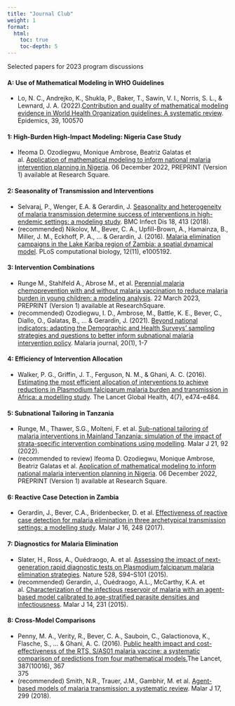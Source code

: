 ```yaml
---
title: "Journal Club"
weight: 1
format: 
  html: 
    toc: true
    toc-depth: 5
---
```


Selected papers for 2023 program discussions

#### A: Use of Mathematical Modeling in WHO Guidelines

-   Lo, N. C., Andrejko, K., Shukla, P., Baker, T., Sawin, V. I., Norris, S. L., & Lewnard, J. A. (2022).[Contribution and quality of mathematical modeling evidence in World Health Organization guidelines: A systematic review](https://doi.org/10.1016/j.epidem.2022.100570). Epidemics, 39, 100570

#### 1: High-Burden High-Impact Modeling: Nigeria Case Study

-   Ifeoma D. Ozodiegwu, Monique Ambrose, Beatriz Galatas et al. [Application of mathematical modeling to inform national malaria intervention planning in Nigeria](https://doi.org/10.21203/rs.3.rs-2335288/v1). 06 December 2022, PREPRINT (Version 1) available at Research Square.

#### 2: Seasonality of Transmission and Interventions

-   Selvaraj, P., Wenger, E.A. & Gerardin, J. [Seasonality and heterogeneity of malaria transmission determine success of interventions in high-endemic settings: a modeling study](https://doi.org/10.1186/s12879-018-3319-y). BMC Infect Dis 18, 413 (2018).\
-   (recommended) Nikolov, M., Bever, C. A., Upfill-Brown, A., Hamainza, B., Miller, J. M., Eckhoff, P. A., ... & Gerardin, J. (2016). [Malaria elimination campaigns in the Lake Kariba region of Zambia: a spatial dynamical model](https://doi.org/10.1371/journal.pcbi.1005192). PLoS computational biology, 12(11), e1005192.

#### 3: Intervention Combinations

-   Runge M., Stahlfeld A., Abrose M., et al. [Perennial malaria chemoprevention with and without malaria vaccination to reduce malaria burden in young children: a modeling analysis](https://doi.org/10.21203/rs.3.rs-2710667/v1). 22 March 2023, PREPRINT (Version 1) available at ResearchSquare.\
-   (recommended) Ozodiegwu, I. D., Ambrose, M., Battle, K. E., Bever, C., Diallo, O., Galatas, B., ... & Gerardin, J. (2021). [Beyond national indicators: adapting the Demographic and Health Surveys' sampling strategies and questions to better inform subnational malaria intervention policy](https://link.springer.com/article/10.1186/s12936-021-03646-w). Malaria journal, 20(1), 1-7

#### 4: Efficiency of Intervention Allocation

-   Walker, P. G., Griffin, J. T., Ferguson, N. M., & Ghani, A. C. (2016). [Estimating the most efficient allocation of interventions to achieve reductions in Plasmodium falciparum malaria burden and transmission in Africa: a modelling study](https://doi.org/10.1016/S2214-109X(16)30073-0). The Lancet Global Health, 4(7), e474-e484.

#### 5: Subnational Tailoring in Tanzania

-   Runge, M., Thawer, S.G., Molteni, F. et al. [Sub-national tailoring of malaria interventions in Mainland Tanzania: simulation of the impact of strata-specific intervention combinations using modelling](https://doi-org.turing.library.northwestern.edu/10.1186/s12936-022-04099-5). Malar J 21, 92 (2022).\
-   (recommended to review) Ifeoma D. Ozodiegwu, Monique Ambrose, Beatriz Galatas et al. [Application of mathematical modeling to inform national malaria intervention planning in Nigeria](https://doi.org/10.21203/rs.3.rs-2335288/v1). 06 December 2022, PREPRINT (Version 1) available at Research Square.

#### 6: Reactive Case Detection in Zambia

-   Gerardin, J., Bever, C.A., Bridenbecker, D. et al. [Effectiveness of reactive case detection for malaria elimination in three archetypical transmission settings: a modelling study](https://doi-org.turing.library.northwestern.edu/10.1186/s12936-017-1903-z). Malar J 16, 248 (2017).

#### 7: Diagnostics for Malaria Elimination

-   Slater, H., Ross, A., Ouédraogo, A. et al. [Assessing the impact of next-generation rapid diagnostic tests on Plasmodium falciparum malaria elimination strategies](https://doi.org/10.1038/nature16040). Nature 528, S94--S101 (2015).
-   (recommended) Gerardin, J., Ouédraogo, A.L., McCarthy, K.A. et al. [Characterization of the infectious reservoir of malaria with an agent-based model calibrated to age-stratified parasite densities and infectiousness](https://doi.org/10.1186/s12936-015-0751-y). Malar J 14, 231 (2015).

#### 8: Cross-Model Comparisons

-   Penny, M. A., Verity, R., Bever, C. A., Sauboin, C., Galactionova, K., Flasche, S., ... & Ghani, A. C. (2016). [Public health impact and cost-effectiveness of the RTS, S/AS01 malaria vaccine: a systematic comparison of predictions from four mathematical models.](https://www.sciencedirect.com/science/article/pii/S0140673615007254)The Lancet, 387(10016), 367\
    375
-   (recommended) Smith, N.R., Trauer, J.M., Gambhir, M. et al. [Agent-based models of malaria transmission: a systematic review](https://doi.org/10.1186/s12936-018-2442-y). Malar J 17, 299 (2018).

